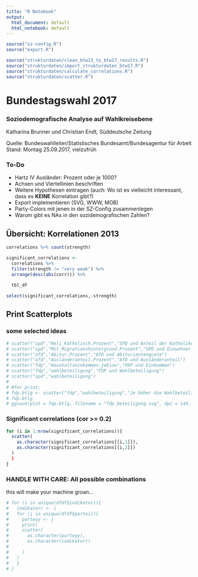 ```yaml
---
title: "R Notebook"
output:
  html_document: default
  html_notebook: default
---
```


```r
source("sz-config.R")
source("export.R")

source("strukturdaten/clean_btw13_to_btw17_results.R")
source("strukturdaten/import_strukturdaten_btw17.R")
source("strukturdaten/calculate_correlations.R")
source("strukturdaten/scatter.R")
```

# Bundestagswahl 2017

### Soziodemografische Analyse auf Wahlkreisebene

Katharina Brunner und Christian Endt, Süddeutsche Zeitung

Quelle: Bundeswahlleiter/Statistisches Bundesamt/Bundesagentur für Arbeit
Stand: Montag 25.09.2017, vielzufrüh

### To-Do

* Hartz IV Ausländer: Prozent oder je 1000?
* Achsen und Viertellinien beschriften
* Weitere Hypothesen eintragen (auch: Wo ist es vielleicht interessant, dass es **KEINE** Korrelation gibt?)
* Export implementieren (SVG, WWW, MOB)
* Party-Colors mit jenen in der SZ-Config zusammenlegen
* Warum gibt es NAs in den sozidemografischen Zahlen?

## Übersicht: Korrelationen 2013

```r
correlations %>% count(strength)

significant_correlations <-
  correlations %>%
  filter(strength != "very weak") %>%
  arrange(desc(abs(corr))) %>% 
  
  tbl_df

select(significant_correlations,-strength)
```

## Print Scatterplots

### some selected ideas

```r
# scatter("spd","Reli_Katholisch.Prozent","SPD und Anteil der Katholiken")
# scatter("spd","Mit_Migrationshintergrund.Prozent","SPD und Einwohner mit Migrationshintergrund")
# scatter("afd","Abitur.Prozent","AfD und Abiturientenquote")
# scatter("afd","Ausländeranteil.Prozent","AfD und Ausländeranteil")
# scatter("fdp","Haushaltseinkommen.jeEinw","FDP und Einkommen")
# scatter("fdp","wahlbeteiligung","FDP und Wahlbeteiligung")
# scatter("spd","wahlbeteiligung")
# 
# #for print:
# fdp.btlg <- scatter("fdp","wahlbeteiligung","Je höher die Wahlbeteiligung, desto mehr Stimmen erhält die FDP.","Wahlbeteiligung in Prozent")
# fdp.btlg
# ggsave(plot = fdp.btlg, filename = "fdp_beteiligung.svg", dpi = 144, width = 105, height = 65, unit = "mm")
```

### Significant correlations (cor >= 0.2)

```r
for (i in 1:nrow(significant_correlations)){
  scatter(
    as.character(significant_correlations[[i,1]]),
    as.character(significant_correlations[[i,2]])
  )
  )
}
```

### HANDLE WITH CARE: All possible combinations

this will make your machine groan...

```r
# for (i in unique(dfdf$indikator)){
#   indikatorr <- i
#   for (j in unique(dfdf$partei)){
#     parteyy <- j
#     print(
#     scatter(
#       as.character(parteyy),
#       as.character(indikatorr)
#     
#     )
#   )
#   }
# }
```


